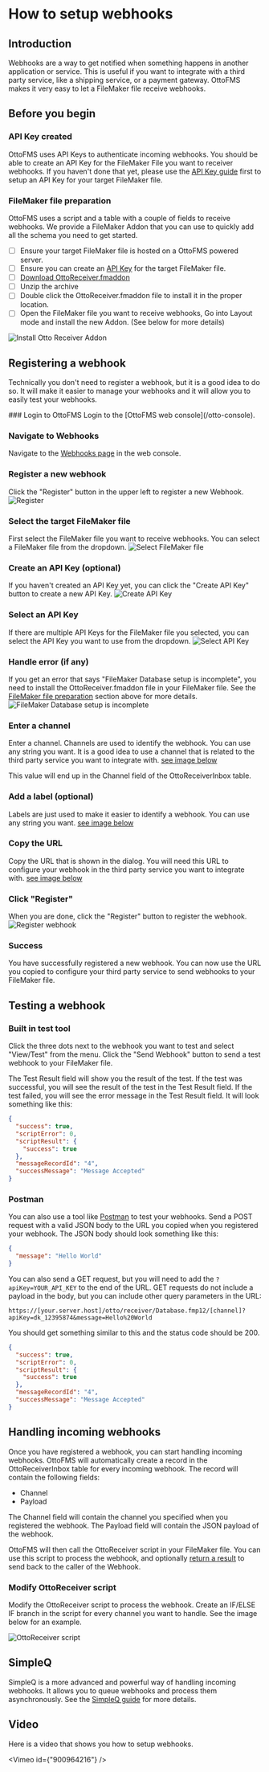 
# How to setup webhooks

## Introduction

Webhooks are a way to get notified when something happens in another application or service. This is useful if you want to integrate with a third party service, like a shipping service, or a payment gateway. OttoFMS makes it very easy to let a FileMaker file receive webhooks.

## Before you begin

### API Key created

OttoFMS uses API Keys to authenticate incoming webhooks. You should be able to create an API Key for the FileMaker File you want to receiver webhooks. If you haven't done that yet, please use the [API Key guide](/guides/api-keys) first to setup an API Key for your target FileMaker file.

### FileMaker file preparation

OttoFMS uses a script and a table with a couple of fields to receive webhooks. We provide a FileMaker Addon that you can use to quickly add all the schema you need to get started.

- [ ] Ensure your target FileMaker file is hosted on a OttoFMS powered server.
- [ ] Ensure you can create an [API Key](/guides/api-keys) for the target FileMaker file.
- [ ] [Download OttoReceiver.fmaddon](/downloads/OttoReceiver.fmaddon.zip)
- [ ] Unzip the archive
- [ ] Double click the OttoReceiver.fmaddon file to install it in the proper location.
- [ ] Open the FileMaker file you want to receive webhooks, Go into Layout mode and install the new Addon. (See below for more details)

![Install Otto Receiver Addon](/img/ottofms/guides/otto-receiver-addon.png)

## Registering a webhook

Technically you don't need to register a webhook, but it is a good idea to do so. It will make it easier to manage your webhooks and it will allow you to easily test your webhooks.

<Steps>
### Login to OttoFMS
Login to the [OttoFMS web console](/otto-console).

### Navigate to Webhooks

Navigate to the [Webhooks page](/otto-console/webhooks) in the web console.

### Register a new webhook

Click the "Register" button in the upper left to register a new Webhook.
![Register](/img/ottofms/guides/webhook-button.png)

### Select the target FileMaker file

First select the FileMaker file you want to receive webhooks. You can select a FileMaker file from the dropdown.
![Select FileMaker file](/img/ottofms/guides/wh-select-db.png)

### Create an API Key (optional)

If you haven't created an API Key yet, you can click the "Create API Key" button to create a new API Key.
![Create API Key](/img/ottofms/guides/wh-create-api-key.png)

### Select an API Key

If there are multiple API Keys for the FileMaker file you selected, you can select the API Key you want to use from the dropdown.
![Select API Key](/img/ottofms/guides/wh-select-api-key.png)

### Handle error (if any)

If you get an error that says "FileMaker Database setup is incomplete", you need to install the OttoReceiver.fmaddon file in your FileMaker file. See the [FileMaker file preparation](#filemaker-file-preparation) section above for more details.
![FileMaker Database setup is incomplete](/img/ottofms/guides/wh-handle-error.png)

### Enter a channel

Enter a channel. Channels are used to identify the webhook. You can use any string you want. It is a good idea to use a channel that is related to the third party service you want to integrate with. [see image below](#click-register)

This value will end up in the Channel field of the OttoReceiverInbox table.

### Add a label (optional)

Labels are just used to make it easier to identify a webhook. You can use any string you want. [see image below](#click-register)

### Copy the URL

Copy the URL that is shown in the dialog. You will need this URL to configure your webhook in the third party service you want to integrate with. [see image below](#click-register)

### Click "Register"

When you are done, click the "Register" button to register the webhook.
![Register webhook](/img/ottofms/guides/wh-final.png)

### Success

You have successfully registered a new webhook. You can now use the URL you copied to configure your third party service to send webhooks to your FileMaker file.

</Steps>

## Testing a webhook

### Built in test tool

Click the three dots next to the webhook you want to test and select "View/Test" from the menu. Click the "Send Webhook" button to send a test webhook to your FileMaker file.

The Test Result field will show you the result of the test. If the test was successful, you will see the result of the test in the Test Result field. If the test failed, you will see the error message in the Test Result field. It will look something like this:

```json
{
  "success": true,
  "scriptError": 0,
  "scriptResult": {
    "success": true
  },
  "messageRecordId": "4",
  "successMessage": "Message Accepted"
}
```

### Postman

You can also use a tool like [Postman](https://www.postman.com/) to test your webhooks. Send a POST request with a valid JSON body to the URL you copied when you registered your webhook. The JSON body should look something like this:

```json
{
  "message": "Hello World"
}
```

You can also send a GET request, but you will need to add the `?apiKey=YOUR_API_KEY` to the end of the URL. GET requests do not include a payload in the body, but you can include other query parameters in the URL:

```
https://[your.server.host]/otto/receiver/Database.fmp12/[channel]?apiKey=dk_12395874&message=Hello%20World
```

You should get something similar to this and the status code should be 200.

```json
{
  "success": true,
  "scriptError": 0,
  "scriptResult": {
    "success": true
  },
  "messageRecordId": "4",
  "successMessage": "Message Accepted"
}
```

## Handling incoming webhooks

Once you have registered a webhook, you can start handling incoming webhooks. OttoFMS will automatically create a record in the OttoReceiverInbox table for every incoming webhook. The record will contain the following fields:

- Channel
- Payload

The Channel field will contain the channel you specified when you registered the webhook. The Payload field will contain the JSON payload of the webhook.

OttoFMS will then call the OttoReceiver script in your FileMaker file. You can use this script to process the webhook, and optionally [return a result](/guides/webhooks/webhook-response) to send back to the caller of the Webhook.

### Modify OttoReceiver script

Modify the OttoReceiver script to process the webhook. Create an IF/ELSE IF branch in the script for every channel you want to handle. See the image below for an example.

![OttoReceiver script](/img/ottofms/guides/otto-receiver-script-example.png)

## SimpleQ

SimpleQ is a more advanced and powerful way of handling incoming webhooks. It allows you to queue webhooks and process them asynchronously. See the [SimpleQ guide](/guides/simpleq) for more details.

## Video

Here is a video that shows you how to setup webhooks.

<Vimeo id={"900964216"} />
